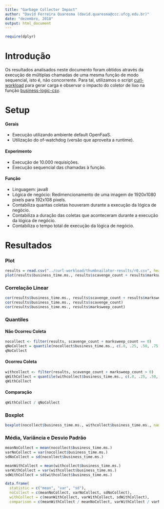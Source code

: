 ```yaml
---
title: "Garbage Collector Impact"
author: "David Ferreira Quaresma (david.quaresma@ccc.ufcg.edu.br)"
date: "dezembro, 2018"
output: html_document
---
```


```r
require(dplyr)
```

# Introdução
Os resultados analisados neste documento foram obtidos através da execução de múltiplas chamadas de uma mesma função de modo sequencial, isto é, não concorrente. Para tal, utilizamos o script [curl-workload](https://github.com/dfquaresma/pibic-faas/blob/master/analysis/curl-workload/curl-workload.sh) para gerar carga e observar o impacto do coletor de lixo na função [business-logic-csv](https://github.com/dfquaresma/pibic-faas/blob/master/functions/business-logic/business-logic-csv/business-logic-csv/src/main/java/com/openfaas/function/Handler.java).   

# Setup
#### Gerais
- Execução utilizando ambiente default OpenFaaS.
- Utilização do of-watchdog (versão que aproveita a runtime).

#### Experimento
- Execução de 10.000 requisições.
- Execução sequencial das chamadas à função.

#### Função 
- Linguagem: java8
- Lógica de negócio: Redimencionamento de uma imagem de 1920x1080 pixels para 192x108 pixels. 
- Contabiliza quantas coletas houveram durante a execução da lógica de negócio.
- Contabiliza a duração das coletas que aconteceram durante a execução da lógica de negócio.
- Contabiliza o tempo total de execução da lógica de negócio.

# Resultados
### Plot
```r
results = read.csv("../curl-workload/thumbnailator-results/r0.csv", header=T, dec=".")
plot(results$business_time.ms., results$scavenge_count + results$marksweep_count, xlab="tempo de execução (ms)", ylab="numero de coletas")
```


### Correlação Linear
```r
cor(results$business_time.ms., results$scavenge_count + results$marksweep_count)
cor(results$business_time.ms., results$scavenge_count)
cor(results$business_time.ms., results$marksweep_count)
```


### Quantiles
#### Não Ocorreu Coleta
```r
nocollect <- filter(results, scavenge_count + marksweep_count == 0)
qNoCollect = quantile(nocollect$business_time.ms., c(.0, .25, .50, .75, .90, .99, .999))
qNoCollect
```

#### Ocorreu Coleta
```r
withcollect <- filter(results, scavenge_count + marksweep_count > 0)
qWithCollect = quantile(withcollect$business_time.ms., c(.0, .25, .50, .75, .90, .99, .999))
qWithCollect
```

#### Comparação
```r
qWithCollect / qNoCollect
```

### Boxplot
```r
boxplot(nocollect$business_time.ms., withcollect$business_time.ms., names=c("Não Ocorreu Coleta", "Ocorreu Coleta"), main="Impacto do Coletor", outline=FALSE)
```


### Média, Variância e Desvio Padrão 
```r
meanNoCollect = mean(nocollect$business_time.ms.)
varNoCollect = var(nocollect$business_time.ms.)
sdNoCollect = sd(nocollect$business_time.ms.)

meanWithCollect = mean(withcollect$business_time.ms.)
varWithCollect = var(withcollect$business_time.ms.)
sdWithCollect = sd(withcollect$business_time.ms.)

data.frame(
  statistic = c("mean", "var", "sd"), 
  noCollect = c(meanNoCollect, varNoCollect, sdNoCollect), 
  withCollect = c(meanWithCollect, varWithCollect, sdWithCollect),
  comparison = c(meanWithCollect / meanNoCollect, varWithCollect / varNoCollect, sdWithCollect / sdNoCollect))
```

